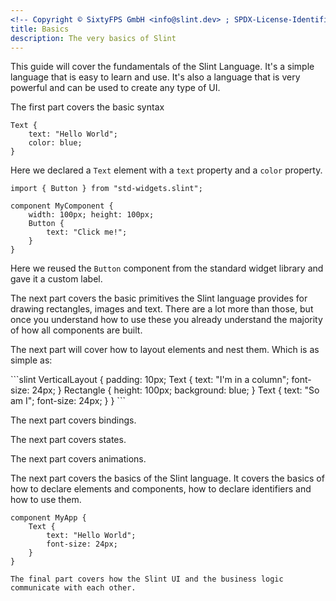 ```yaml
---
<!-- Copyright © SixtyFPS GmbH <info@slint.dev> ; SPDX-License-Identifier: MIT -->
title: Basics
description: The very basics of Slint
---
```


<LinkCard
  title="VsCode Quick start"
  href="/tng/getting-started/intro"
  description="Follow along with our VsCode extension and live code tooling."
/>


This guide will cover the fundamentals of the Slint Language. It's a simple language
that is easy to learn and use. It's also a language that is very powerful and can be used to create
any type of UI.

The first part covers the basic syntax

```slint title="Basic syntax"
Text {
    text: "Hello World";
    color: blue;
}
```

Here we declared a `Text` element with a `text` property and a `color` property.
<CodeSnippetMD imagePath="/src/assets/generated/basic-syntax.png"  imageWidth="100" imageHeight="100" imageAlt='Basic syntax'>
```slint title="Basic syntax" playground
import { Button } from "std-widgets.slint";

component MyComponent {
    width: 100px; height: 100px;
    Button {
        text: "Click me!";
    }
}
```
</CodeSnippetMD>

Here we reused the `Button` component from the standard widget library and gave it a custom label.

The next part covers the basic primitives the Slint language provides for drawing rectangles,
images and text. There are a lot more than those, but once you understand how to use these you
already understand the majority of how all components are built.

The next part will cover how to layout elements and nest them. Which is as simple as:

<CodeSnippetMD imagePath="/src/assets/generated/basic-layout.png" needsBackground="true"  imageWidth="200" imageHeight="200" imageAlt='Basic syntax'>
```slint
VerticalLayout {
    padding: 10px;
    Text {
        text: "I'm in a column";
        font-size: 24px;
    }
    Rectangle {
        height: 100px;
        background: blue;
    }
    Text {
        text: "So am I";
        font-size: 24px;
    }
}
```
</CodeSnippetMD>

The next part covers bindings.

The next part covers states.

The next part covers animations.



The next part covers the basics of the Slint language. It covers the basics of how to declare
elements and components, how to declare identifiers and how to use them.

```slint title="Basics"
component MyApp {
    Text {
        text: "Hello World";
        font-size: 24px;
    }
}

The final part covers how the Slint UI and the business logic communicate with each other.